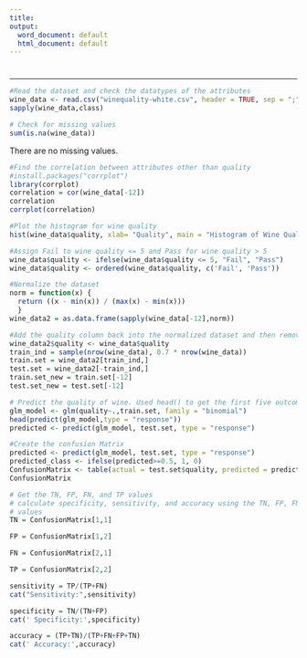 ---
title: 
output:
  word_document: default
  html_document: default
---
<center> <h1> </h1> </center>
<center>  <h3>  </h2> </center>
<center> <h3>  </h2> </center>
---


```{r}

#Read the dataset and check the datatypes of the attributes
wine_data <- read.csv("winequality-white.csv", header = TRUE, sep = ";")
sapply(wine_data,class)
```


```{r}

# Check for missing values
sum(is.na(wine_data))
```
There are no missing values.



```{r}

#Find the correlation between attributes other than quality
#install.packages("corrplot")
library(corrplot)
correlation = cor(wine_data[-12])
correlation
corrplot(correlation)
```

```{r}
#Plot the histogram for wine quality
hist(wine_data$quality, xlab= "Quality", main = "Histogram of Wine Quality")
```

```{r}

#Assign Fail to wine quality <= 5 and Pass for wine quality > 5
wine_data$quality <- ifelse(wine_data$quality <= 5, "Fail", "Pass")
wine_data$quality <- ordered(wine_data$quality, c('Fail', 'Pass'))


```

```{r}

#Normalize the dataset
norm = function(x) {
  return ((x - min(x)) / (max(x) - min(x)))
  }
wine_data2 = as.data.frame(sapply(wine_data[-12],norm))
```

```{r}

#Add the quality column back into the normalized dataset and then remove it for training and testing
wine_data2$quality <- wine_data$quality
train_ind = sample(nrow(wine_data), 0.7 * nrow(wine_data))
train.set = wine_data2[train_ind,]
test.set = wine_data2[-train_ind,]
train.set_new = train.set[-12]
test.set_new = test.set[-12]
```

```{r}

# Predict the quality of wine. Used head() to get the first five outcomes in the dataset
glm_model <- glm(quality~.,train.set, family = "binomial")
head(predict(glm_model,type = "response"))
predicted <- predict(glm_model, test.set, type = "response")
```
```{r}

#Create the confusion Matrix
predicted <- predict(glm_model, test.set, type = "response")
predicted_class <- ifelse(predicted>=0.5, 1, 0)
ConfusionMatrix <- table(actual = test.set$quality, predicted = predicted_class)
ConfusionMatrix
```

```{r}

# Get the TN, FP, FN, and TP values
# calculate specificity, sensitivity, and accuracy using the TN, FP, FN, and TP
# values
TN = ConfusionMatrix[1,1]

FP = ConfusionMatrix[1,2]

FN = ConfusionMatrix[2,1]

TP = ConfusionMatrix[2,2]

sensitivity = TP/(TP+FN)
cat("Sensitivity:",sensitivity)

specificity = TN/(TN+FP)
cat(' Specificity:',specificity)

accuracy = (TP+TN)/(TP+FN+FP+TN)
cat(' Accuracy:',accuracy)

```

